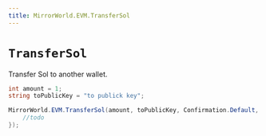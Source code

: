 ```yaml
---
title: MirrorWorld.EVM.TransferSol
---
```


# `TransferSol`

Transfer Sol to another wallet.

```csharp
int amount = 1;
string toPublicKey = "to publick key";

MirrorWorld.EVM.TransferSol(amount, toPublicKey, Confirmation.Default, null, (res) => {
    //todo
});
```